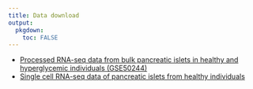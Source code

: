 ```yaml
---
title: Data download
output:
  pkgdown:
    toc: FALSE
---
```


  * [Processed RNA-seq data from bulk pancreatic islets in healthy and
    hyperglycemic individuals (GSE50244)](../../data/GSE50244.rds)
  * [Single cell RNA-seq data of pancreatic islets from healthy
    individuals](../../data/islet-eset.rds)
